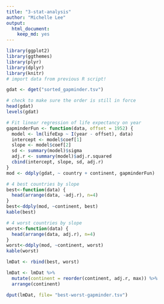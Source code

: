 ```yaml
---
title: "3-stat-analysis"
author: "Michelle Lee"
output:
  html_document:
    keep_md: yes
---
```


```r
library(ggplot2)
library(ggthemes)
library(plyr)
library(dplyr)
library(knitr)
# import data from previous R script!

gdat <- dget("sorted_gapminder.tsv")

# check to make sure the order is still in force
head(gdat)
levels(gdat)

# Fit linear regression of life expectancy on year
gapminderFun <- function(data, offset = 1952) {
  model <- lm(lifeExp ~ I(year - offset), data)
  intercept <- model$coef[1]
  slope <- model$coef[2]
  sd <- summary(model)$sigma
  adj.r <- summary(model)$adj.r.squared
  cbind(intercept, slope, sd, adj.r)
}
mod <- ddply(gdat, ~ country + continent, gapminderFun)

# 4 best countries by slope
best<-function(data) {
  head(arrange(data, -adj.r), n=4)
}
best<-ddply(mod, ~continent, best)
kable(best)

# 4 worst countries by slope
worst<-function(data) {
  head(arrange(data, adj.r), n=4)
}
worst<-ddply(mod, ~continent, worst)
kable(worst)

lmDat <- rbind(best, worst)

lmDat <- lmDat %>%
  mutate(continent = reorder(continent, adj.r, max)) %>%
  arrange(continent)

dput(lmDat, file= "best-worst-gapminder.tsv")


```

